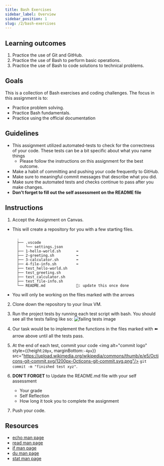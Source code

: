 ```yaml
---
title: Bash Exercises
sidebar_label: Overview
sidebar_position: 1
slug: /2/bash-exercises
---
```

## Learning outcomes
1. Practice the use of Git and GitHub.
2. Practice the use of Bash to perform basic operations.
3. Practice the use of Bash to code solutions to technical problems.

## Goals
This is a collection of Bash exercises and coding challenges. The focus in this assignment is to:
- Practice problem solving.
- Practice Bash fundamentals.
- Practice using the official documentation


## Guidelines
* This assignment utilized automated-tests to check for the correctness of your code. These tests can be a bit specific about what you name things
  * Please follow the instructions on this assignment for the best outcome.
* Make a habit of committing and pushing your code frequently to GitHub.
* Make sure to meaningful commit messages that describe what you did.
* Make sure the automated tests and checks continue to pass after you make changes.
* **Don't forget to fill out the self assessment on the README file**

## Instructions
1. Accept the Assignment on Canvas.
  * This will create a repository for you with a few starting files.
    ```
      .
      ├── .vscode
      │   └── settings.json
      ├── 1-hello-world.sh       ⬅️
      ├── 2-greeting.sh          ⬅️
      ├── 3-calculator.sh        ⬅️
      ├── 4-file-info.sh         ⬅️
      ├── test_hello-world.sh
      ├── test_greeting.sh
      ├── test_calculator.sh
      ├── test_file-info.sh
      └── README.md              🔼: update this once done
    ```
  * You will only be working on the files marked with the arrows
2. Clone down the repository to your linux VM.
4. Run the project tests by running each test script with bash.
  You should see all the tests failing like so:
  ![failing tests image](assets/failing_tests.png)

5. Our task would be to implement the functions in the files marked with ⬅️ arrow above until all the tests pass.
6. At the end of each test, commit your code <img alt="commit logo" style={{height:`20px`, marginBottom:`-4px`}} src="https://upload.wikimedia.org/wikipedia/commons/thumb/e/e5/Octicons-git-commit.svg/1200px-Octicons-git-commit.svg.png"/> `git commit -m "finished test xyz"`.

7. **DON'T FORGET** to Update the README.md file with your self assessment
    * Your grade
    * Self Reflection
    * How long it took you to complete the assignment
8. Push your code.


## Resources
- [echo man page](https://ss64.com/bash/echo.html)
- [read man page](https://ss64.com/bash/read.html)
- [if man page](https://ss64.com/bash/if.html)
- [du man page](https://ss64.com/bash/du.html)
- [stat man page](https://ss64.com/bash/stat.html)
